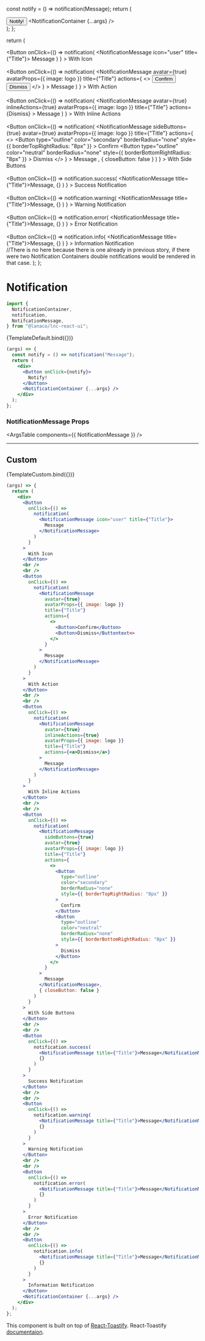 
<Meta title="Feedback/Notification" component={NotificationContainer} />

  const notify = () => notification(<NotificationMessage>Message</NotificationMessage>);
  return (
    <div>
      <Button onClick={notify}>
        Notify!
      </Button>
      <NotificationContainer {...args} />
    </div>
  );
};

  return (
    <div>
      <Button
        onClick={() =>
          notification(
            <NotificationMessage icon="user" title={"Title"}>
              Message
            </NotificationMessage>
          )
        }
      >
        With Icon
      </Button>
      <br />
      <br />
      <Button
        onClick={() =>
          notification(
            <NotificationMessage
              avatar={true}
              avatarProps={{ image: logo }}
              title={"Title"}
              actions={
                <>
                  <Button>Confirm</Button>
                  <Button>Dismiss</Button>
                </>
              }
            >
              Message
            </NotificationMessage>
          )
        }
      >
        With Action
      </Button>
      <br />
      <br />
      <Button
        onClick={() =>
          notification(
            <NotificationMessage
              avatar={true}
              inlineActions={true}
              avatarProps={{ image: logo }}
              title={"Title"}
              actions={<a>Dismiss</a>}
            >
              Message
            </NotificationMessage>
          )
        }
      >
        With Inline Actions
      </Button>
      <br />
      <br />
      <Button
        onClick={() =>
          notification(
            <NotificationMessage
              sideButtons={true}
              avatar={true}
              avatarProps={{ image: logo }}
              title={"Title"}
              actions={
                <>
                  <Button
                    type="outline"
                    color="secondary"
                    borderRadius="none"
                    style={{ borderTopRightRadius: "8px" }}
                  >
                    Confirm
                  </Button>
                  <Button
                    type="outline"
                    color="neutral"
                    borderRadius="none"
                    style={{ borderBottomRightRadius: "8px" }}
                  >
                    Dismiss
                  </Button>
                </>
              }
            >
              Message
            </NotificationMessage>,
            { closeButton: false }
          )
        }
      >
        With Side Buttons
      </Button>
      <br />
      <br />
      <Button
        onClick={() =>
          notification.success(
            <NotificationMessage title={"Title"}>Message</NotificationMessage>,
            {}
          )
        }
      >
        Success Notification
      </Button>
      <br />
      <br />
      <Button
        onClick={() =>
          notification.warning(
            <NotificationMessage title={"Title"}>Message</NotificationMessage>,
            {}
          )
        }
      >
        Warning Notification
      </Button>
      <br />
      <br />
      <Button
        onClick={() =>
          notification.error(
            <NotificationMessage title={"Title"}>Message</NotificationMessage>,
            {}
          )
        }
      >
        Error Notification
      </Button>
      <br />
      <br />
      <Button
        onClick={() =>
          notification.info(
            <NotificationMessage title={"Title"}>Message</NotificationMessage>,
            {}
          )
        }
      >
        Information Notification
      </Button>
    </div>
    //There is no <NotificationContainer /> here because there is one already in previous story, if there were two Notification Containers double notifications would be rendered in that case.
  );
};

# Notification

```jsx
import {
  NotificationContainer,
  notification,
  NotifcationMessage,
} from "@lanaco/lnc-react-ui";
```

<Story name="Default">{TemplateDefault.bind({})}</Story>

```jsx
(args) => {
  const notify = () => notification("Message");
  return (
    <div>
      <Button onClick={notify}>
        Notify!
      </Button>
      <NotificationContainer {...args} />
    </div>
  );
};
```

<ArgsTable story="Default" />

### NotificationMessage Props

<ArgsTable components={{ NotificationMessage }} />

---

## Custom

<Story name="Custom">{TemplateCustom.bind({})}</Story>

```jsx
(args) => {
  return (
    <div>
      <Button
        onClick={() =>
          notification(
            <NotificationMessage icon="user" title={"Title"}>
              Message
            </NotificationMessage>
          )
        }
      >
        With Icon
      </Button>
      <br />
      <br />
      <Button
        onClick={() =>
          notification(
            <NotificationMessage
              avatar={true}
              avatarProps={{ image: logo }}
              title={"Title"}
              actions={
                <>
                  <Button>Confirm</Button>
                  <Button>Dismiss</Buttontext=>
                </>
              }
            >
              Message
            </NotificationMessage>
          )
        }
      >
        With Action
      </Button>
      <br />
      <br />
      <Button
        onClick={() =>
          notification(
            <NotificationMessage
              avatar={true}
              inlineActions={true}
              avatarProps={{ image: logo }}
              title={"Title"}
              actions={<a>Dismiss</a>}
            >
              Message
            </NotificationMessage>
          )
        }
      >
        With Inline Actions
      </Button>
      <br />
      <br />
      <Button
        onClick={() =>
          notification(
            <NotificationMessage
              sideButtons={true}
              avatar={true}
              avatarProps={{ image: logo }}
              title={"Title"}
              actions={
                <>
                  <Button
                    type="outline"
                    color="secondary"
                    borderRadius="none"
                    style={{ borderTopRightRadius: "8px" }}
                  >
                    Confirm
                  </Button>
                  <Button
                    type="outline"
                    color="neutral"
                    borderRadius="none"
                    style={{ borderBottomRightRadius: "8px" }}
                  >
                    Dismiss
                  </Button>
                </>
              }
            >
              Message
            </NotificationMessage>,
            { closeButton: false }
          )
        }
      >
        With Side Buttons
      </Button>
      <br />
      <br />
      <Button
        onClick={() =>
          notification.success(
            <NotificationMessage title={"Title"}>Message</NotificationMessage>,
            {}
          )
        }
      >
        Success Notification
      </Button>
      <br />
      <br />
      <Button
        onClick={() =>
          notification.warning(
            <NotificationMessage title={"Title"}>Message</NotificationMessage>,
            {}
          )
        }
      >
        Warning Notification
      </Button>
      <br />
      <br />
      <Button
        onClick={() =>
          notification.error(
            <NotificationMessage title={"Title"}>Message</NotificationMessage>,
            {}
          )
        }
      >
        Error Notification
      </Button>
      <br />
      <br />
      <Button
        onClick={() =>
          notification.info(
            <NotificationMessage title={"Title"}>Message</NotificationMessage>,
            {}
          )
        }
      >
        Information Notification
      </Button>
      <NotificationContainer {...args} />
    </div>
  );
};
```

This component is built on top of [React-Toastify](https://www.npmjs.com/package/react-toastify). React-Toastify [documentaion](https://fkhadra.github.io/react-toastify/use-a-custom-close-button-or-remove-it/).
